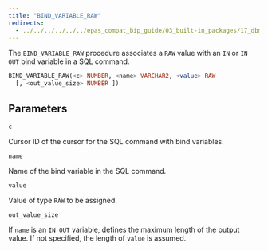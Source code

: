 ```yaml
---
title: "BIND_VARIABLE_RAW"
redirects:
  - ../../../../../../epas_compat_bip_guide/03_built-in_packages/17_dbms_sql/03_bind_variable_raw #generated for docs/epas/reorg-role-use-case-mode
---
```


The `BIND_VARIABLE_RAW` procedure associates a `RAW` value with an `IN` or `IN OUT` bind variable in a SQL command.

```sql
BIND_VARIABLE_RAW(<c> NUMBER, <name> VARCHAR2, <value> RAW
  [, <out_value_size> NUMBER ])
```

## Parameters

`c`

 Cursor ID of the cursor for the SQL command with bind variables.

`name`

 Name of the bind variable in the SQL command.

`value`

 Value of type `RAW` to be assigned.

`out_value_size`

 If `name` is an `IN OUT` variable, defines the maximum length of the output value. If not specified, the length of `value` is assumed.
